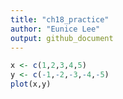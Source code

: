```yaml
---
title: "ch18_practice"
author: "Eunice Lee"
output: github_document
---
```

```r
x <- c(1,2,3,4,5)
y <- c(-1,-2,-3,-4,-5)
plot(x,y)
```

